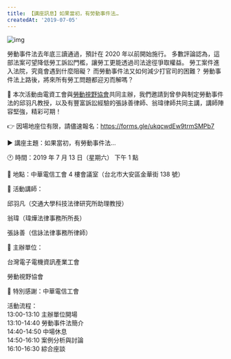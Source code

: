 ```yaml
---
title: 【講座訊息】如果當初，有勞動事件法…
createdAt: '2019-07-05'
---
```


![img](/images/20190705/poster.png)

勞動事件法去年底三讀通過，預計在 2020 年以前開始施行。
多數評論認為，這部法案可望降低勞工訴訟門檻，讓勞工更能透過司法途徑爭取權益。
勞工案件進入法院，究竟會遇到什麼阻礙？
而勞動事件法又如何減少打官司的困難？
勞動事件法上路後，將來所有勞工問題都迎刃而解嗎？

📣 本次活動由電資工會與[勞動視野協會](https://www.facebook.com/laborvision/)共同主辦，我們邀請到曾參與制定勞動事件法的邱羽凡教授，以及有豐富訴訟經驗的張詠善律師、翁瑋律師共同主講，講師陣容堅強，精彩可期！

👉 因場地座位有限，請儘速報名：https://forms.gle/ukqcwdEw9trmSMPb7

▶️ 講座主題：如果當初，有勞動事件法…

🕐 時間：2019 年 7 月 13 日（星期六） 下午 1 點

🏬 地點：中華電信工會 4 樓會議室（台北市大安區金華街 138 號）

👩 活動講師：

邱羽凡（交通大學科技法律研究所助理教授）

翁瑋（瑋燁法律事務所所長）

張詠善（信詠法律事務所律師）

🔆 主辦單位：

台灣電子電機資訊產業工會

勞動視野協會

💟 特別感謝：中華電信工會

活動流程：  
13:00-13:10 主辦單位開場  
13:10-14:40 勞動事件法簡介  
14:40-14:50 中場休息  
14:50-16:10 案例分析與討論  
16:10-16:30 綜合座談
